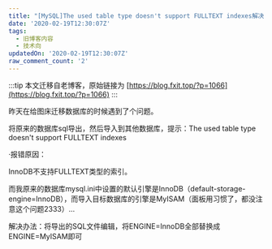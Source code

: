 ```yaml
---
title: "[MySQL]The used table type doesn't support FULLTEXT indexes解决办法"
date: '2020-02-19T12:30:07Z'
tags:
  - 旧博客内容
  - 技术向
updatedOn: '2020-02-19T12:30:07Z'
raw_comment_count: '2'
---
```


:::tip
本文迁移自老博客，原始链接为 [https://blog.fxit.top/?p=1066](https://blog.fxit.top/?p=1066)
:::

昨天在给图床迁移数据库的时候遇到了个问题。

将原来的数据库sql导出，然后导入到其他数据库，提示：The used table type doesn't support FULLTEXT indexes

·报错原因：

InnoDB不支持FULLTEXT类型的索引。

而我原来的数据库mysql.ini中设置的默认引擎是InnoDB（default-storage-engine=InnoDB），而导入目标数据库的引擎是MyISAM（面板用习惯了，都没注意这个问题2333）...

解决办法：将导出的SQL文件编辑，将ENGINE=InnoDB全部替换成ENGINE=MyISAM即可
